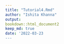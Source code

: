 ```yaml
---
title: "Tutorial4.Rmd"
author: "Ishita Khanna"
output:
bookdown::html_document2
keep_md: true
date: '2022-03-23
---
```


